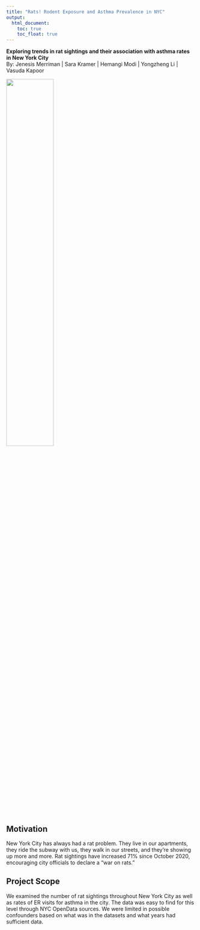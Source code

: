 ```yaml
---
title: "Rats! Rodent Exposure and Asthma Prevalence in NYC"
output: 
  html_document:
    toc: true
    toc_float: true
---
```


**Exploring trends in rat sightings and their association with asthma rates in New York City**  
By: Jenesis Merriman | Sara Kramer | Hemangi Modi | Yongzheng Li | Vasuda Kapoor


<img src="images/rat_nyc.png" style="width:50%">


## Motivation
New York City has always had a rat problem. They live in our apartments, they ride the subway with us, they walk in our streets, and they’re showing up more and more. Rat sightings have increased 71% since October 2020, encouraging city officials to declare a “war on rats.”

## Project Scope
We examined the number of rat sightings throughout New York City as well as rates of ER visits for asthma in the city. The data was easy to find for this level through NYC OpenData sources. We were limited in possible confounders based on what was in the datasets and what years had sufficient data. 

